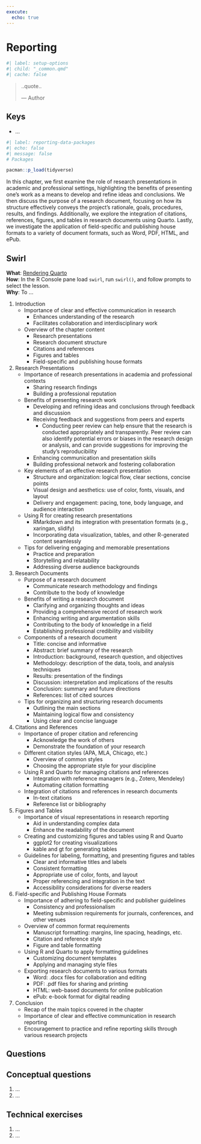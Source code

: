 ```yaml
---
execute: 
  echo: true
---
```


# Reporting {#sec-reporting}

```r
#| label: setup-options
#| child: "_common.qmd"
#| cache: false
```

<!--

Content:

Exercises:

- [ ] add concept questions to Activities
- [ ] add exercises to Activities
- [ ] add thought questions/ case studies to prose sections

Formatting:


-->

> ..quote..
>
> --- Author

::: callout-note
## Keys

- ...
:::

```r
#| label: reporting-data-packages
#| echo: false
#| message: false
# Packages

pacman::p_load(tidyverse)
```

In this chapter, we first examine the role of research presentations in academic and professional settings, highlighting the benefits of presenting one's work as a means to develop and refine ideas and conclusions. We then discuss the purpose of a research document, focusing on how its structure effectively conveys the project's rationale, goals, procedures, results, and findings. Additionally, we explore the integration of citations, references, figures, and tables in research documents using Quarto. Lastly, we investigate the application of field-specific and publishing house formats to a variety of document formats, such as Word, PDF, HTML, and ePub.

::: callout-tip
## Swirl

**What**: [Rendering Quarto](https://github.com/qtalr/lessons)\
**How**: In the R Console pane load `swirl`, run `swirl()`, and follow prompts to select the lesson.\
**Why**: To ...
:::

1. Introduction
   - Importance of clear and effective communication in research
       - Enhances understanding of the research
       - Facilitates collaboration and interdisciplinary work
   - Overview of the chapter content
       - Research presentations
       - Research document structure
       - Citations and references
       - Figures and tables
       - Field-specific and publishing house formats

2. Research Presentations
   - Importance of research presentations in academia and professional contexts
       - Sharing research findings
       - Building a professional reputation
   - Benefits of presenting research work
       - Developing and refining ideas and conclusions through feedback and discussion
       - Receiving feedback and suggestions from peers and experts
         - Conducting peer review can help ensure that the research is conducted appropriately and transparently. Peer review can also identify potential errors or biases in the research design or analysis, and can provide suggestions for improving the study's reproducibility
       - Enhancing communication and presentation skills
       - Building professional network and fostering collaboration
   - Key elements of an effective research presentation
       - Structure and organization: logical flow, clear sections, concise points
       - Visual design and aesthetics: use of color, fonts, visuals, and layout
       - Delivery and engagement: pacing, tone, body language, and audience interaction
   - Using R for creating research presentations
       - RMarkdown and its integration with presentation formats (e.g., xaringan, slidify)
       - Incorporating data visualization, tables, and other R-generated content seamlessly
   - Tips for delivering engaging and memorable presentations
       - Practice and preparation
       - Storytelling and relatability
       - Addressing diverse audience backgrounds

3. Research Documents
   - Purpose of a research document
       - Communicate research methodology and findings
       - Contribute to the body of knowledge
   - Benefits of writing a research document
       - Clarifying and organizing thoughts and ideas
       - Providing a comprehensive record of research work
       - Enhancing writing and argumentation skills
       - Contributing to the body of knowledge in a field
       - Establishing professional credibility and visibility
   - Components of a research document
       - Title: concise and informative
       - Abstract: brief summary of the research
       - Introduction: background, research question, and objectives
       - Methodology: description of the data, tools, and analysis techniques
       - Results: presentation of the findings
       - Discussion: interpretation and implications of the results
       - Conclusion: summary and future directions
       - References: list of cited sources
   - Tips for organizing and structuring research documents
       - Outlining the main sections
       - Maintaining logical flow and consistency
       - Using clear and concise language

4. Citations and References
   - Importance of proper citation and referencing
       - Acknowledge the work of others
       - Demonstrate the foundation of your research
   - Different citation styles (APA, MLA, Chicago, etc.)
       - Overview of common styles
       - Choosing the appropriate style for your discipline
   - Using R and Quarto for managing citations and references
       - Integration with reference managers (e.g., Zotero, Mendeley)
       - Automating citation formatting
   - Integration of citations and references in research documents
       - In-text citations
       - Reference list or bibliography

5. Figures and Tables
   - Importance of visual representations in research reporting
       - Aid in understanding complex data
       - Enhance the readability of the document
   - Creating and customizing figures and tables using R and Quarto
       - ggplot2 for creating visualizations
       - kable and gt for generating tables
   - Guidelines for labeling, formatting, and presenting figures and tables
       - Clear and informative titles and labels
       - Consistent formatting
       - Appropriate use of color, fonts, and layout
       - Proper referencing and integration in the text
       - Accessibility considerations for diverse readers

6. Field-specific and Publishing House Formats
   - Importance of adhering to field-specific and publisher guidelines
       - Consistency and professionalism
       - Meeting submission requirements for journals, conferences, and other venues
   - Overview of common format requirements
       - Manuscript formatting: margins, line spacing, headings, etc.
       - Citation and reference style
       - Figure and table formatting
   - Using R and Quarto to apply formatting guidelines
       - Customizing document templates
       - Applying and managing style files
   - Exporting research documents to various formats
       - Word: .docx files for collaboration and editing
       - PDF: .pdf files for sharing and printing
       - HTML: web-based documents for online publication
       - ePub: e-book format for digital reading

7. Conclusion
   - Recap of the main topics covered in the chapter
   - Importance of clear and effective communication in research reporting
   - Encouragement to practice and refine reporting skills through various research projects




## Questions {.unnumbered}

::: callout-note
## Conceptual questions

1. ...
2. ...

:::

::: callout-note
## Technical exercises

1. ...
2. ...
:::